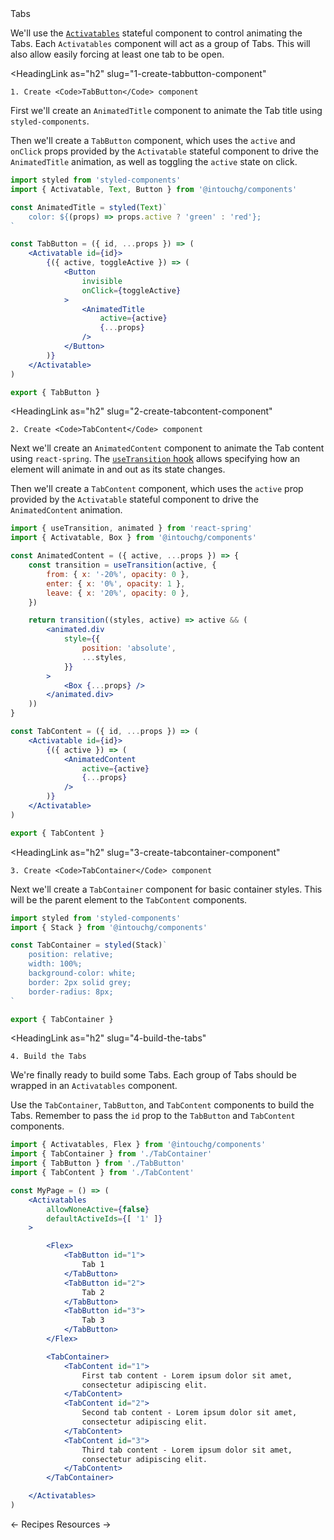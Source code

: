 <DocHeaderStack>
    <Heading as="h1">
        Tabs
    </Heading>
    <EditDocsLink href="/recipes/tabs.mdx" />
</DocHeaderStack>

We'll use the [`Activatables`](/docs/components/activatables) stateful component to control 
animating the Tabs. Each `Activatables` component will act as a group of Tabs. This 
will also allow easily forcing at least one tab to be open.


<HeadingLink
    as="h2"
    slug="1-create-tabbutton-component"
>
    1. Create <Code>TabButton</Code> component
</HeadingLink>

First we'll create an `AnimatedTitle` component to animate the Tab title using `styled-components`.

Then we'll create a `TabButton` component, which uses the `active` and `onClick` props provided by the `Activatable` 
stateful component to drive the `AnimatedTitle` animation, as well as toggling the `active` state on click.

```jsx noPreview
import styled from 'styled-components'
import { Activatable, Text, Button } from '@intouchg/components'

const AnimatedTitle = styled(Text)`
    color: ${(props) => props.active ? 'green' : 'red'};
`

const TabButton = ({ id, ...props }) => (
    <Activatable id={id}>
        {({ active, toggleActive }) => (
            <Button
                invisible
                onClick={toggleActive}
            >
                <AnimatedTitle
                    active={active}
                    {...props}
                />
            </Button>
        )}
    </Activatable>
)

export { TabButton }
```

<HeadingLink
    as="h2"
    slug="2-create-tabcontent-component"
>
    2. Create <Code>TabContent</Code> component
</HeadingLink>

Next we'll create an `AnimatedContent` component to animate the Tab content using `react-spring`. The [`useTransition` hook](https://react-spring.io/hooks/use-transition) allows 
specifying how an element will animate in and out as its state changes.

Then we'll create a `TabContent` component, which uses the `active` prop provided by the `Activatable` stateful 
component to drive the `AnimatedContent` animation.

```jsx noPreview
import { useTransition, animated } from 'react-spring'
import { Activatable, Box } from '@intouchg/components'

const AnimatedContent = ({ active, ...props }) => {
    const transition = useTransition(active, {
        from: { x: '-20%', opacity: 0 },
        enter: { x: '0%', opacity: 1 },
        leave: { x: '20%', opacity: 0 },
    })

    return transition((styles, active) => active && (
        <animated.div
            style={{
                position: 'absolute',
                ...styles,
            }}
        >
            <Box {...props} />
        </animated.div>
    ))
}

const TabContent = ({ id, ...props }) => (
    <Activatable id={id}>
        {({ active }) => (
            <AnimatedContent
                active={active}
                {...props}
            />
        )}
    </Activatable>
)

export { TabContent }
```

<HeadingLink
    as="h2"
    slug="3-create-tabcontainer-component"
>
    3. Create <Code>TabContainer</Code> component
</HeadingLink>

Next we'll create a `TabContainer` component for basic container styles. This will be the parent element to the `TabContent` components.

```jsx noPreview
import styled from 'styled-components'
import { Stack } from '@intouchg/components'

const TabContainer = styled(Stack)`
    position: relative;
    width: 100%;
    background-color: white;
    border: 2px solid grey;
    border-radius: 8px;
`

export { TabContainer }
```

<HeadingLink
    as="h2"
    slug="4-build-the-tabs"
>
    4. Build the Tabs
</HeadingLink>

We're finally ready to build some Tabs. Each group of Tabs should be wrapped in an `Activatables` component.

Use the `TabContainer`, `TabButton`, and `TabContent` components to build the Tabs. Remember to pass the 
`id` prop to the `TabButton` and `TabContent` components.

```jsx noPreview
import { Activatables, Flex } from '@intouchg/components'
import { TabContainer } from './TabContainer'
import { TabButton } from './TabButton'
import { TabContent } from './TabContent'

const MyPage = () => (
    <Activatables
        allowNoneActive={false}
        defaultActiveIds={[ '1' ]}
    >

        <Flex>
            <TabButton id="1">
                Tab 1
            </TabButton>
            <TabButton id="2">
                Tab 2
            </TabButton>
            <TabButton id="3">
                Tab 3
            </TabButton>
        </Flex>

        <TabContainer>
            <TabContent id="1">
                First tab content - Lorem ipsum dolor sit amet,
                consectetur adipiscing elit.
            </TabContent>
            <TabContent id="2">
                Second tab content - Lorem ipsum dolor sit amet,
                consectetur adipiscing elit.
            </TabContent>
            <TabContent id="3">
                Third tab content - Lorem ipsum dolor sit amet,
                consectetur adipiscing elit.
            </TabContent>
        </TabContainer>

    </Activatables>
)
```

<DocFooterFlex>
    <DocFooterLink href="/docs/recipes">
        &larr; Recipes
    </DocFooterLink>
    <DocFooterLink href="/docs/resources">
        Resources &rarr;
    </DocFooterLink>
</DocFooterFlex>